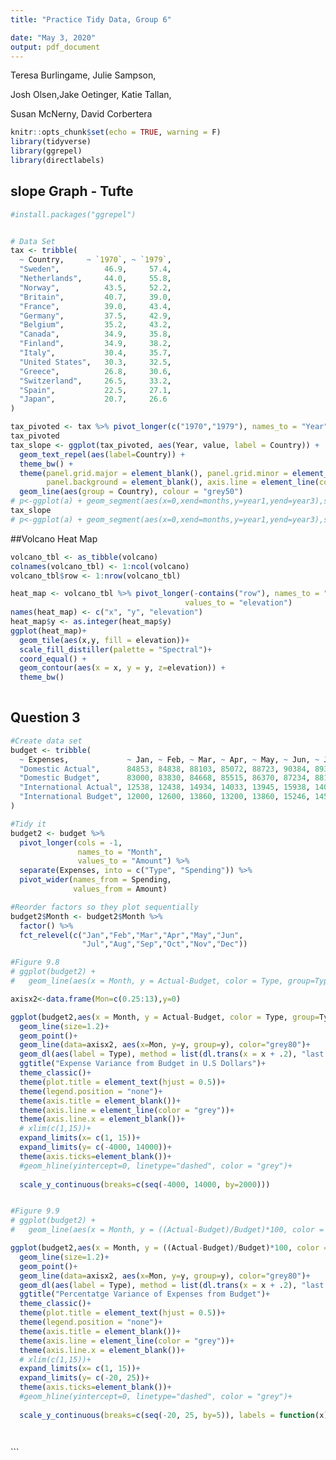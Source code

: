 ```yaml
---
title: "Practice Tidy Data, Group 6"

date: "May 3, 2020"
output: pdf_document
---
```

Teresa Burlingame, Julie Sampson,
 
Josh Olsen,Jake Oetinger, Katie Tallan,
 
Susan McNerny, David Corbertera
 
```r
knitr::opts_chunk$set(echo = TRUE, warning = F)
library(tidyverse)
library(ggrepel)
library(directlabels)

```

## slope Graph - Tufte

```r

#install.packages("ggrepel")


# Data Set
tax <- tribble(
  ~ Country,     ~ `1970`, ~ `1979`,
  "Sweden",          46.9,     57.4,
  "Netherlands",     44.0,     55.8,
  "Norway",          43.5,     52.2,
  "Britain",         40.7,     39.0,
  "France",          39.0,     43.4,
  "Germany",         37.5,     42.9,
  "Belgium",         35.2,     43.2,
  "Canada",          34.9,     35.8,
  "Finland",         34.9,     38.2,
  "Italy",           30.4,     35.7,
  "United States",   30.3,     32.5,
  "Greece",          26.8,     30.6,
  "Switzerland",     26.5,     33.2,
  "Spain",           22.5,     27.1,
  "Japan",           20.7,     26.6
)

tax_pivoted <- tax %>% pivot_longer(c("1970","1979"), names_to = "Year")
tax_pivoted
tax_slope <- ggplot(tax_pivoted, aes(Year, value, label = Country)) + 
  geom_text_repel(aes(label=Country)) +
  theme_bw() +
  theme(panel.grid.major = element_blank(), panel.grid.minor = element_blank(),
        panel.background = element_blank(), axis.line = element_line(colour = "black"))+
  geom_line(aes(group = Country), colour = "grey50")
# p<-ggplot(a) + geom_segment(aes(x=0,xend=months,y=year1,yend=year3),size=.75)
tax_slope
# p<-ggplot(a) + geom_segment(aes(x=0,xend=months,y=year1,yend=year3),size=.75)

```

##Volcano Heat Map

```r
volcano_tbl <- as_tibble(volcano)
colnames(volcano_tbl) <- 1:ncol(volcano) 
volcano_tbl$row <- 1:nrow(volcano_tbl)

heat_map <- volcano_tbl %>% pivot_longer(-contains("row"), names_to = "y", 
                                       values_to = "elevation")
names(heat_map) <- c("x", "y", "elevation")
heat_map$y <- as.integer(heat_map$y)
ggplot(heat_map)+
  geom_tile(aes(x,y, fill = elevation))+
  scale_fill_distiller(palette = "Spectral")+
  coord_equal() +
  geom_contour(aes(x = x, y = y, z=elevation)) +
  theme_bw()
  
```

## Question 3


```r
#Create data set
budget <- tribble(
  ~ Expenses,             ~ Jan, ~ Feb, ~ Mar, ~ Apr, ~ May, ~ Jun, ~ Jul, ~ Aug, ~ Sep, ~ Oct, ~ Nov, ~ Dec,
  "Domestic Actual",      84853, 84838, 88103, 85072, 88723, 90384, 89374, 95273, 94239, 92394, 96934, 105034,
  "Domestic Budget",      83000, 83830, 84668, 85515, 86370, 87234, 88106, 88987, 89877, 90776, 91684, 92600,
  "International Actual", 12538, 12438, 14934, 14033, 13945, 15938, 14086, 15934, 13945, 17338, 19384, 22394,
  "International Budget", 12000, 12600, 13860, 13200, 13860, 15246, 14520, 15246, 16771, 15972, 16771, 18448
)

#Tidy it 
budget2 <- budget %>%
  pivot_longer(cols = -1,
               names_to = "Month",
               values_to = "Amount") %>%
  separate(Expenses, into = c("Type", "Spending")) %>%
  pivot_wider(names_from = Spending,
              values_from = Amount)

#Reorder factors so they plot sequentially
budget2$Month <- budget2$Month %>%
  factor() %>%
  fct_relevel(c("Jan","Feb","Mar","Apr","May","Jun",
                "Jul","Aug","Sep","Oct","Nov","Dec"))

#Figure 9.8
# ggplot(budget2) + 
#   geom_line(aes(x = Month, y = Actual-Budget, color = Type, group=Type))

axisx2<-data.frame(Mon=c(0.25:13),y=0)

ggplot(budget2,aes(x = Month, y = Actual-Budget, color = Type, group=Type)) +
  geom_line(size=1.2)+
  geom_point()+
  geom_line(data=axisx2, aes(x=Mon, y=y, group=y), color="grey80")+
  geom_dl(aes(label = Type), method = list(dl.trans(x = x + .2), "last.points"))+
  ggtitle("Expense Variance from Budget in U.S Dollars")+
  theme_classic()+
  theme(plot.title = element_text(hjust = 0.5))+
  theme(legend.position = "none")+
  theme(axis.title = element_blank())+
  theme(axis.line = element_line(color = "grey"))+
  theme(axis.line.x = element_blank())+
  # xlim(c(1,15))+
  expand_limits(x= c(1, 15))+
  expand_limits(y= c(-4000, 14000))+
  theme(axis.ticks=element_blank())+
  #geom_hline(yintercept=0, linetype="dashed", color = "grey")+
  
  scale_y_continuous(breaks=c(seq(-4000, 14000, by=2000)))


#Figure 9.9
# ggplot(budget2) + 
#   geom_line(aes(x = Month, y = ((Actual-Budget)/Budget)*100, color = Type, group=Type))

ggplot(budget2,aes(x = Month, y = ((Actual-Budget)/Budget)*100, color = Type, group=Type)) +
  geom_line(size=1.2)+
  geom_point()+
  geom_line(data=axisx2, aes(x=Mon, y=y, group=y), color="grey80")+
  geom_dl(aes(label = Type), method = list(dl.trans(x = x + .2), "last.points"))+
  ggtitle("Percentatge Variance of Expenses from Budget")+
  theme_classic()+
  theme(plot.title = element_text(hjust = 0.5))+
  theme(legend.position = "none")+
  theme(axis.title = element_blank())+
  theme(axis.line = element_line(color = "grey"))+
  theme(axis.line.x = element_blank())+
  # xlim(c(1,15))+
  expand_limits(x= c(1, 15))+
  expand_limits(y= c(-20, 25))+
  theme(axis.ticks=element_blank())+
  #geom_hline(yintercept=0, linetype="dashed", color = "grey")+
  
  scale_y_continuous(breaks=c(seq(-20, 25, by=5)), labels = function(x) paste0(x,"%"))




```
```

